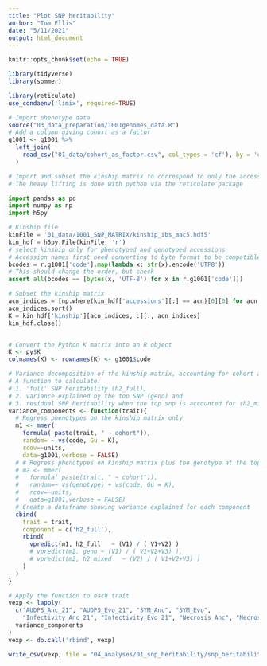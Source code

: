 ```yaml
---
title: "Plot SNP heritability"
author: "Tom Ellis"
date: "5/11/2021"
output: html_document
---
```


```r
knitr::opts_chunk$set(echo = TRUE)

library(tidyverse)
library(sommer)

library(reticulate)
use_condaenv('limix', required=TRUE)
```

```r
# Import phenotype data
source("03_data_preparation/1001genomes_data.R")
# Add a column giving cohort as a factor
g1001 <- g1001 %>% 
  left_join(
    read_csv("01_data/cohort_as_factor.csv", col_types = 'cf'), by = 'code'
  )
```

```python
# Import and subset the kinship matrix to correspond to only the accessions in the phenotype file.
# The heavy lifting is done with python via the reticulate package

import pandas as pd
import numpy as np
import h5py

# Kinship file
kinFile = '01_data/1001_SNP_MATRIX/kinship_ibs_mac5.hdf5'
kin_hdf = h5py.File(kinFile, 'r')
# select kinship only for phenotyped and genotyped accessions
# Accession names first need converting to byte format to be compatible with HDF5 files
bcodes = r.g1001['code'].map(lambda x: str(x).encode('UTF8'))
# This should change the order, but check
assert all(bcodes == [bytes(x, 'UTF-8') for x in r.g1001['code']])

# Subset the kinship matrix
acn_indices = [np.where(kin_hdf['accessions'][:] == acn)[0][0] for acn in bcodes]
acn_indices.sort()
K = kin_hdf['kinship'][acn_indices, :][:, acn_indices]
kin_hdf.close()
```


```python


```


```r
# Convert the Python K matrix into an R object
K <- py$K
colnames(K) <- rownames(K) <- g1001$code

# Variance decomposition of the kinship matrix, accounting for cohort as a cofactor.
# A function to calculate:
# 1. 'full' SNP heritability (h2_full),
# 2. variance explained by the top SNP (geno) and 
# 3. residual SNP heritability when the top snp is accounted for (h2_mixed)
variance_components <- function(trait){
  # Regress phenotypes on the kinship matrix only
  m1 <- mmer(
    formula( paste(trait, " ~ cohort")),
    random= ~ vs(code, Gu = K),
    rcov=~units,
    data=g1001,verbose = FALSE)
  # # Regress phenotypes on kinship matrix plus the genotype at the top SNP
  # m2 <- mmer(
  #   formula( paste(trait, " ~ cohort")),
  #   random=~ vs(genotype) + vs(code, Gu = K),
  #   rcov=~units,
  #   data=g1001,verbose = FALSE)
  # Create a dataframe showing variance explained for each component
  cbind(
    trait = trait,
    component = c('h2_full'),
    rbind(
      vpredict(m1, h2_full   ~ (V1) / ( V1+V2) )
      # vpredict(m2, geno ~ (V1) / ( V1+V2+V3) ),
      # vpredict(m2, h2_mixed   ~ (V2) / ( V1+V2+V3) )
    )
  )
}

# Apply the function to each trait
vexp <- lapply(
  c("AUDPS_Anc_21", "AUDPS_Evo_21", "SYM_Anc", "SYM_Evo",
    "Infectivity_Anc_21", "Infectivity_Evo_21", "Necrosis_Anc", "Necrosis_Evo"), 
  variance_components
)
vexp <- do.call('rbind', vexp)

write_csv(vexp, file = "04_analyses/01_snp_heritability/snp_heritability.csv")
```
